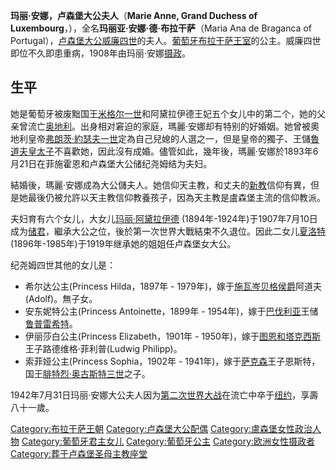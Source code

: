 {{Infobox royalty|consort=yes
| name         = 布拉干薩的玛丽·安娜
| image        = MarieAnna.jpg
| birth_date   = {{birth date|1861|7|13}}
| birth_place  = {{flag|German Confederation}}[[韦尔特海姆|韦尔特海姆]]
| death_date   = {{death date and age|1942|7|31|1861|7|13}}
| death_place  = {{USA}}[[纽约市|纽约市]]
| burial_place = {{LUX}}[[聖母主教座堂_(盧森堡)|聖母主教座堂]]
| succession   = [[卢森堡大公|卢森堡大公]]夫人
| reign        = 1905年 — 1912年
| spouse       = [[威廉四世_(卢森堡大公)|威廉四世]]
| issue        = [[玛丽·阿黛拉伊德_(卢森堡大公)|玛丽·阿黛拉伊德]]<br>[[夏洛特_(卢森堡大公)|夏洛特大公]]<br>施瓦岑贝格侯爵夫人希尔达<br>[[巴伐利亚|巴伐利亚]]王储妃安东妮特<br>图恩和塔克西斯的路德维格·菲利普親王妃伊丽莎白<br>[[萨克森|萨克森]]的恩斯特親王妃索菲娅
| house        = [[布拉干萨王朝|布拉干萨王朝]]
| father       = [[米格尔一世_(葡萄牙)|米格尔一世]]
| mother       = [[勒文施泰因-韋爾特海姆-羅森貝格的阿德海德|勒文施泰因-韋爾特海姆-羅森貝格的阿德海德]]
}}

'''玛丽·安娜，卢森堡大公夫人'''（'''Marie Anne, Grand Duchess of Luxembourg'''，{{bd|1861年|7月13日|1942年|7月31日|catIdx=M}}），全名'''玛丽亚·安娜·德·布拉干萨'''（Maria Ana de Braganca of Portugal），[[卢森堡大公|卢森堡大公]][[威廉四世_(卢森堡大公)|威廉四世]]的夫人。[[葡萄牙|葡萄牙]][[布拉干萨王朝|布拉干萨王室]]的公主。威廉四世即位不久即患重病，1908年由玛丽·安娜[[摄政|摄政]]。

==生平==
她是葡萄牙被废黜国王[[米格尔一世_(葡萄牙)|米格尔一世]]和阿黛拉伊德王妃五个女儿中的第二个，她的父亲曾流亡[[奥地利|奥地利]]。出身相对窘迫的家庭，瑪麗·安娜却有特别的好婚姻。她曾被奧地利皇帝[[弗朗茨·約瑟夫一世|弗朗茨·約瑟夫一世]]定為自己兒媳的人選之一，但是皇帝的獨子、王儲[[魯道夫_(奧匈帝國皇太子)|魯道夫皇太子]]不喜歡她，因此沒有成婚。儘管如此，幾年後，瑪麗·安娜於1893年6月21日在菲施霍恩和卢森堡大公储纪尧姆结为夫妇。

結婚後，瑪麗·安娜成為大公儲夫人。她信仰天主教，和丈夫的[[加爾文主義|新教]]信仰有異，但是她最後仍被允許以天主教信仰教養孩子，因為天主教是盧森堡主流的信仰教派。

夫妇育有六个女儿，大女儿[[玛丽·阿黛拉伊德_(卢森堡大公)|玛丽·阿黛拉伊德]] (1894年-1924年)于1907年7月10日成为[[储君|储君]]，繼承大公之位，後於第一次世界大戰結束不久退位。因此二女儿[[夏洛特_(卢森堡大公)|夏洛特]] (1896年-1985年)于1919年继承她的姐姐任卢森堡女大公。

纪尧姆四世其他的女儿是：
* 希尔达公主(Princess Hilda，1897年 - 1979年)，嫁于[[施瓦岑贝格侯爵|施瓦岑贝格侯爵]]阿道夫(Adolf)。無子女。
* 安东妮特公主(Princess Antoinette，1899年 - 1954年)，嫁于[[巴伐利亚|巴伐利亚]]王储[[鲁普雷希特_(巴伐利亚王储)|鲁普雷希特]]。
* 伊丽莎白公主(Princess Elizabeth，1901年 - 1950年)，嫁于[[图恩和塔克西斯|图恩和塔克西斯]]王子路德维格·菲利普(Ludwig Philipp)。
* 索菲娅公主(Princess Sophia，1902年 - 1941年)，嫁于[[萨克森|萨克森]]王子恩斯特，国王[[腓特烈·奥古斯特三世_(萨克森国王)|腓特烈·奥古斯特三世]]之子。

1942年7月31日玛丽·安娜大公夫人因为[[第二次世界大战|第二次世界大战]]在流亡中卒于[[纽约|纽约]]，享壽八十一歲。

{{Authority control}}
{{DEFAULTSORT: Marie Anne}}
[[Category:布拉干萨王朝|Category:布拉干萨王朝]]
[[Category:卢森堡大公配偶|Category:卢森堡大公配偶]]
[[Category:盧森堡女性政治人物|Category:盧森堡女性政治人物]]
[[Category:葡萄牙君主女儿|Category:葡萄牙君主女儿]]
[[Category:葡萄牙公主|Category:葡萄牙公主]]
[[Category:欧洲女性摄政者|Category:欧洲女性摄政者]]
[[Category:葬于卢森堡圣母主教座堂|Category:葬于卢森堡圣母主教座堂]]